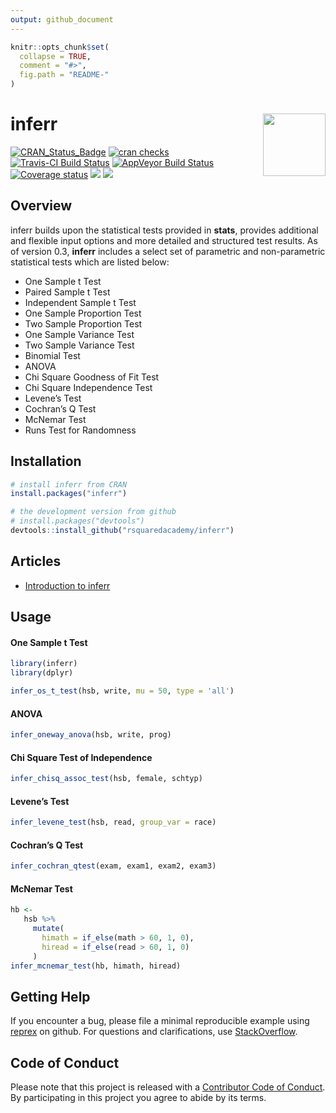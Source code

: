 ```yaml
---
output: github_document
---
```


<!-- README.md is generated from README.Rmd. Please edit that file -->

```r
knitr::opts_chunk$set(
  collapse = TRUE,
  comment = "#>",
  fig.path = "README-"
)
```

# inferr <img src="hex_inferr.png" height="100px" align="right" />

[![CRAN\_Status\_Badge](http://www.r-pkg.org/badges/version/inferr)](https://cran.r-project.org/package=inferr) [![cran checks](https://cranchecks.info/badges/summary/inferr)](https://cran.r-project.org/web/checks/check_results_inferr.html) [![Travis-CI Build Status](https://travis-ci.org/rsquaredacademy/inferr.svg?branch=master)](https://travis-ci.org/rsquaredacademy/inferr) [![AppVeyor Build Status](https://ci.appveyor.com/api/projects/status/github/rsquaredacademy/inferr?branch=master&svg=true)](https://ci.appveyor.com/project/rsquaredacademy/inferr) [![Coverage status](https://codecov.io/gh/rsquaredacademy/inferr/branch/master/graph/badge.svg)](https://codecov.io/github/rsquaredacademy/inferr?branch=master) [![](https://cranlogs.r-pkg.org/badges/grand-total/inferr)](https://cran.r-project.org/package=inferr) ![](https://img.shields.io/badge/lifecycle-maturing-blue.svg)

## Overview

inferr builds upon the statistical tests provided in **stats**, provides additional and flexible input options and more detailed and structured test results. As of version 0.3, **inferr** includes a select set of parametric and non-parametric statistical tests which are listed below:

- One Sample t Test
- Paired Sample t Test
- Independent Sample t Test
- One Sample Proportion Test
- Two Sample Proportion Test
- One Sample Variance Test
- Two Sample Variance Test
- Binomial Test
- ANOVA
- Chi Square Goodness of Fit Test
- Chi Square Independence Test
- Levene's Test
- Cochran's Q Test
- McNemar Test
- Runs Test for Randomness


## Installation

```r
# install inferr from CRAN
install.packages("inferr")

# the development version from github
# install.packages("devtools")
devtools::install_github("rsquaredacademy/inferr")
```

## Articles

- [Introduction to inferr](http://www.rsquaredacademy.com/inferr/articles/index.html)

## Usage

#### One Sample t Test

```r
library(inferr)
library(dplyr)
```

```r
infer_os_t_test(hsb, write, mu = 50, type = 'all')
```

#### ANOVA

```r
infer_oneway_anova(hsb, write, prog)
```

#### Chi Square Test of Independence

```r
infer_chisq_assoc_test(hsb, female, schtyp)
```

#### Levene's Test

```r
infer_levene_test(hsb, read, group_var = race)
```

#### Cochran's Q Test

```r
infer_cochran_qtest(exam, exam1, exam2, exam3)
```

#### McNemar Test

```r
hb <-
   hsb %>%
     mutate(
       himath = if_else(math > 60, 1, 0),
       hiread = if_else(read > 60, 1, 0)
     )
infer_mcnemar_test(hb, himath, hiread)
```

## Getting Help

If you encounter a bug, please file a minimal reproducible example using 
[reprex](https://reprex.tidyverse.org/index.html) on github. For questions and 
clarifications, use [StackOverflow](https://stackoverflow.com/).

## Code of Conduct

Please note that this project is released with a [Contributor Code of Conduct](CONDUCT.md).
By participating in this project you agree to abide by its terms.
